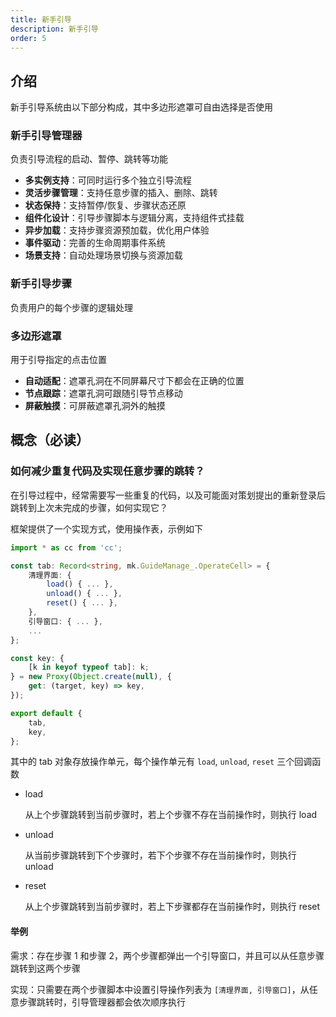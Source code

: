 ```yaml
---
title: 新手引导
description: 新手引导
order: 5
---
```


## 介绍

新手引导系统由以下部分构成，其中多边形遮罩可自由选择是否使用

### 新手引导管理器

负责引导流程的启动、暂停、跳转等功能

-   **多实例支持**：可同时运行多个独立引导流程
-   **灵活步骤管理**：支持任意步骤的插入、删除、跳转
-   **状态保持**：支持暂停/恢复、步骤状态还原
-   **组件化设计**：引导步骤脚本与逻辑分离，支持组件式挂载
-   **异步加载**：支持步骤资源预加载，优化用户体验
-   **事件驱动**：完善的生命周期事件系统
-   **场景支持**：自动处理场景切换与资源加载

### 新手引导步骤

负责用户的每个步骤的逻辑处理

### 多边形遮罩

用于引导指定的点击位置

-   **自动适配**：遮罩孔洞在不同屏幕尺寸下都会在正确的位置
-   **节点跟踪**：遮罩孔洞可跟随引导节点移动
-   **屏蔽触摸**：可屏蔽遮罩孔洞外的触摸

## 概念（必读）

### 如何减少重复代码及实现任意步骤的跳转？

在引导过程中，经常需要写一些重复的代码，以及可能面对策划提出的重新登录后跳转到上次未完成的步骤，如何实现它？

框架提供了一个实现方式，使用操作表，示例如下

```ts:XXXGuideOperate.ts
import * as cc from 'cc';

const tab: Record<string, mk.GuideManage_.OperateCell> = {
    清理界面: {
        load() { ... },
        unload() { ... },
        reset() { ... },
    },
    引导窗口: { ... },
    ...
};

const key: {
    [k in keyof typeof tab]: k;
} = new Proxy(Object.create(null), {
    get: (target, key) => key,
});

export default {
    tab,
    key,
};
```

其中的 tab 对象存放操作单元，每个操作单元有 `load`, `unload`, `reset` 三个回调函数

-   load

    从上个步骤跳转到当前步骤时，若上个步骤不存在当前操作时，则执行 load

-   unload

    从当前步骤跳转到下个步骤时，若下个步骤不存在当前操作时，则执行 unload

-   reset

    从上个步骤跳转到当前步骤时，若上下步骤都存在当前操作时，则执行 reset

#### 举例

需求：存在步骤 1 和步骤 2，两个步骤都弹出一个引导窗口，并且可以从任意步骤跳转到这两个步骤

实现：只需要在两个步骤脚本中设置引导操作列表为 `[清理界面, 引导窗口]`，从任意步骤跳转时，引导管理器都会依次顺序执行
